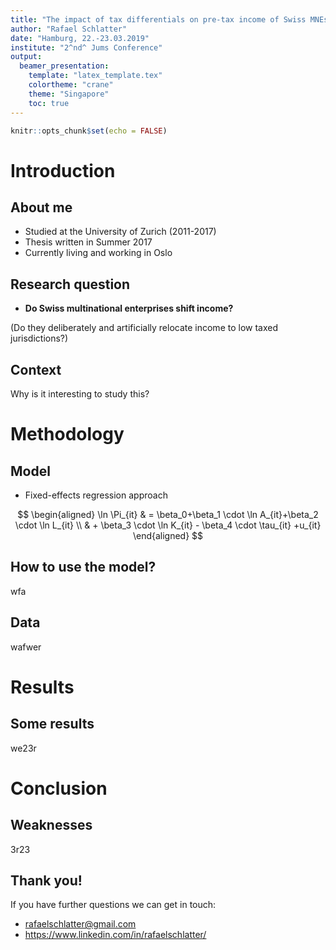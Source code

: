 ```yaml
---
title: "The impact of tax differentials on pre-tax income of Swiss MNEs"
author: "Rafael Schlatter"
date: "Hamburg, 22.-23.03.2019"
institute: "2^nd^ Jums Conference"
output:
  beamer_presentation:
    template: "latex_template.tex"
    colortheme: "crane"
    theme: "Singapore"
    toc: true
---
```


```r
knitr::opts_chunk$set(echo = FALSE)
```

# Introduction

## About me

- Studied at the University of Zurich (2011-2017)
- Thesis written in Summer 2017
- Currently living and working in Oslo

## Research question

- **Do Swiss multinational enterprises shift income?**

(Do they deliberately and
artificially relocate income to low taxed jurisdictions?)

## Context
Why is it interesting to study this?

# Methodology
## Model
- Fixed-effects regression approach

$$
\begin{aligned}
  \ln \Pi_{it} & = \beta_0+\beta_1 \cdot \ln A_{it}+\beta_2 \cdot \ln L_{it} \\
  & + \beta_3 \cdot \ln K_{it} - \beta_4 \cdot \tau_{it} +u_{it} 
\end{aligned}
$$

## How to use the model?
wfa

## Data
wafwer

# Results
## Some results
we23r

# Conclusion
## Weaknesses
3r23

## Thank you!

If you have further questions we can get in touch:

- <rafaelschlatter@gmail.com>
- <https://www.linkedin.com/in/rafaelschlatter/>
